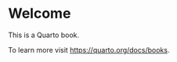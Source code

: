 # Welcome {.unnumbered}

This is a Quarto book.

To learn more visit <https://quarto.org/docs/books>.
